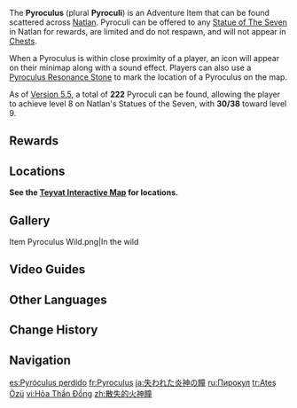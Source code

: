 {{Item Infobox
|id          = 107028
|image       = Item Pyroculus.png
|type        = Adventure Items
|group       = Oculi
|invCategory = Precious Items
|description = A substance that has accumulated intense Pyro energy. Offer it to the Statue and help reinstate the power it has lost over the years.
|source1     = Found in [[Natlan]]
|source2     = 
}}
The '''Pyroculus''' (plural '''Pyroculi''') is an Adventure Item that can be found scattered across [[Natlan]]. Pyroculi can be offered to any [[Statue of The Seven]] in Natlan for rewards, are limited and do not respawn, and will not appear in [[Chests]].

When a Pyroculus is within close proximity of a player, an icon will appear on their minimap along with a sound effect. Players can also use a [[Pyroculus Resonance Stone]] to mark the location of a Pyroculus on the map.

As of [[Version/5.5|Version 5.5]], a total of '''222''' Pyroculi can be found, allowing the player to achieve level 8 on Natlan's Statues of the Seven, with '''30/38''' toward level 9.

==Rewards==
{{Transclude|Statue of The Seven|Natlan|main=1}}

==Locations==
'''See the [https://act.hoyolab.com/ys/app/interactive-map/index.html?lang=en-us#/map/2?shown_types=626 Teyvat Interactive Map] for locations.'''

==Gallery==
<gallery>
Item Pyroculus Wild.png|In the wild
</gallery>

==Video Guides==
{{EVT
|video1   = https://youtu.be/x6Jq0W8AOEI
|caption1 = 108 Pyroculus Locations in version 5.0

|video2   = https://youtu.be/xZ2LxknE2jE
|caption2 = 54 Pyroculus Locations in version 5.2

|video3   = https://youtu.be/b7LEjQpkAR8
|caption3 = 60 Pyroculus Locations in version 5.5
}}

==Other Languages==
{{Other Languages
|en       = Pyroculus
|zhs      = 散失的火神瞳
|zhs_rm   = Sànshī de Huǒshén Tóng
|zht      = 散失的火神瞳
|zht_rm   = 
|zh_tl    = Missing Pupil of the Pyro Archon
|ja       = 失われた炎神の瞳
|ja_rm    = Ushinawareta Enjin no Hitomi
|ja_tl    = Missing Pupil of the Pyro Archon
|ko       = 잃어버린 불의 신의 눈동자
|ko_tl    = Pyro God's Lost Pupil
|es       = Pyróculus perdido
|es_tl    = Lost Pyroculus
|fr       = Pyroculus
|ru       = Пирокул
|ru_tl    = 
|th       = Pyroculus
|vi       = Hỏa Thần Đồng
|vi_tl    = 
|de       = Verlorener Pyroculus
|de_tl    = Lost Pyroculus
|id       = Pyroculus
|pt       = Pyroculus Perdido
|pt_tl    = 
|tr       = Ateş Özü
|tr_tl    = Fire Essence
|it       = Pyroculus
}}

==Change History==
{{Change History|5.0}}

==Navigation==
{{Precious Navbox|Item}}

[[es:Pyróculus perdido]]
[[fr:Pyroculus]]
[[ja:失われた炎神の瞳]]
[[ru:Пирокул]]
[[tr:Ateş Özü]]
[[vi:Hỏa Thần Đồng]]
[[zh:散失的火神瞳]]